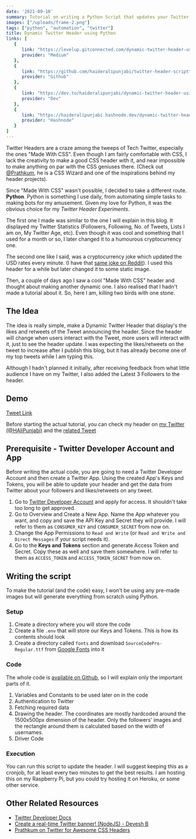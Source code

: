 ```yaml
---
date: '2021-09-10'
summary: Tutorial on writing a Python Script that updates your Twitter Header with statistics and your latest 3 followers
images: ["/uploads/frame-2.png"]
tags: ["python", "automation", "twitter"]
title: Dynamic Twitter Header using Python
links: [
   {
      link: "https://levelup.gitconnected.com/dynamic-twitter-header-using-python-6a73c6b17aad",
      provider: "Medium"
   },
   {
      link: "https://github.com/haideralipunjabi/twitter-header-script",
      provider: "Github"
   },
   {  
      link: "https://dev.to/haideralipunjabi/dynamic-twitter-header-using-python-4hkm",
      provider: "Dev"
   },
   {
      link: "https://haideralipunjabi.hashnode.dev/dynamic-twitter-header-using-python",
      provider: "Hashnode"    
   }
]
---
```


Twitter Headers are a craze among the tweeps of Tech Twitter, especially the ones "Made With CSS". Even though I am fairly comfortable with CSS, I lack the creativity to make a good CSS header with it, and near impossible to make anything on par with the CSS geniuses there. (Check out [@Prathkum](https://twitter.com/Prathkum), he is a CSS Wizard and one of the inspirations behind my header projects).

Since "Made With CSS" wasn't possible, I decided to take a different route. **Python**. Python is something I use daily, from automating simple tasks to making bots for my amusement. Given my love for Python, it was the obvious choice for my _Twitter Header Experiments_.

The first one I made was similar to the one I will explain in this blog. It displayed my Twitter Statistics (Followers, Following, No. of Tweets, Lists I am on, My Twitter Age, etc). Even though it was cool and something that I used for a month or so, I later changed it to a humourous cryptocurrency one.

The second one like I said, was a cryptocurrency joke which updated the USD rates every minute. (I have that [same joke on Reddit](https://www.reddit.com/user/dJones176/comments/npoq3f/a_boy_asked_his_bitcoininvesting_dad_for_1/)). I used this header for a while but later changed it to some static image.

Then, a couple of days ago I saw a cool "Made With CSS" header and thought about making another dynamic one. I also realised that I hadn't made a tutorial about it. So, here I am, killing two birds with one stone.

## The Idea

The idea is really simple, make a Dynamic Twitter Header that display's the likes and retweets of the Tweet announcing the header. Since the header will change when users interact with the Tweet, more users will interact with it, just to see the header update. I was expecting the likes/retweets on the tweet to increase after I publish this blog, but it has already become one of my top tweets while I am typing this.

Although I hadn't planned it initially, after receiving feedback from what little audience I have on my Twitter, I also added the Latest 3 Followers to the header.

## Demo

[Tweet Link](https://x.com/HAliPunjabi/status/1435219303465324548)

Before starting the actual tutorial, you can check my header on [my Twitter (@HAliPunjabi)](https://twitter.com/HAliPunjabi) and the [related Tweet ](https://twitter.com/HAliPunjabi/status/1435219303465324548)

## Prerequisite - Twitter Developer Account and App

Before writing the actual code, you are going to need a Twitter Developer Account and then create a Twitter App. Using the created App's Keys and Tokens, you will be able to update your header and get the data from Twitter about your followers and likes/retweets on any tweet.

1. Go to [Twitter Developer Account](https://developer.twitter.com/en/apply-for-access) and apply for access. It shouldn't take too long to get approved.
2. Go to Overview and Create a New App. Name the App whatever you want, and copy and save the API Key and Secret they will provide. I will refer to them as `CONSUMER_KEY` and `CONSUMER_SECRET` from now on.
3. Change the App Permissions to `Read and Write` (or `Read and Write and Direct Messages` if your script needs it).
4. Go to the **Keys and Tokens** section and generate Access Token and Secret. Copy these as well and save them somewhere. I will refer to them as `ACCESS_TOKEN` and `ACCESS_TOKEN_SECRET` from now on.

## Writing the script

To make the tutorial (and the code) easy, I won't be using any pre-made images but will generate everything from scratch using Python.

### Setup

1. Create a directory where you will store the code
2. Create a file `.env` that will store our Keys and Tokens. This is how its contents should look
   <Github repo="haideralipunjabi/twitter-header-script" file=".env.sample" lang="bash" showLineNumbers={true}/>
3. Create a directory called `fonts` and download `SourceCodePro-Regular.ttf` from [Google Fonts](https://fonts.google.com/specimen/Source+Code+Pro) into it

### Code

The whole code is [available on Github](https://github.com/haideralipunjabi/twitter-header-script), so I will explain only the important parts of it.

1. Variables and Constants to be used later on in the code <Github repo="haideralipunjabi/twitter-header-script" file="main.py" lang="python" showLineNumbers={true} subLines="8-29" />
2. Authentication to Twitter
   <Github repo="haideralipunjabi/twitter-header-script" file="main.py" lang="python" showLineNumbers={true} subLines="32-38" />
3. Fetching required data
   <Github repo="haideralipunjabi/twitter-header-script" file="main.py" lang="python" showLineNumbers={true} subLines="40-52" />
4. Drawing the header. The coordinates are mostly hardcoded around the 1500x500px dimension of the header. Only the followers' images and the rectangle around them is calculated based on the width of usernames.
   <Github repo="haideralipunjabi/twitter-header-script" file="main.py" lang="python" showLineNumbers={true} subLines="54-108" />
5. Driver Code
   <Github repo="haideralipunjabi/twitter-header-script" file="main.py" lang="python" showLineNumbers={true} subLines="111-117" />

### Execution

You can run this script to update the header. I will suggest keeping this as a cronjob, for at least every two minutes to get the best results. I am hosting this on my Raspberry Pi, but you could try hosting it on Heroku, or some other service.

## Other Related Resources

* [Twitter Developer Docs](https://developer.twitter.com/en/docs)
* [Create a real-time Twitter banner! (NodeJS) - Devesh B](https://blog.deveshb.me/create-a-real-time-twitter-banner)
* [Prathkum on Twitter for Awesome CSS Headers](https://twitter.com/Prathkum)